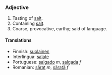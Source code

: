 ===Adjective===

#Tasting of [[salt]].
#Containing [[salt]].
#Coarse, provocative, earthy; said of language.

====Translations====
*Finnish: [[suolainen]]
*Interlingua: [[salate]]
*Portuguese: [[salgado]] ''m'', [[salgada]] ''f''
*Romanian: [[sărat]] ''m'', [[sărată]] ''f''